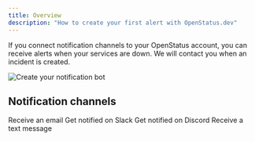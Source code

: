 ```yaml
---
title: Overview
description: "How to create your first alert with OpenStatus.dev"
---
```


If you connect notification channels to your OpenStatus account, you can receive
alerts when your services are down. We will contact you when an incident is
created.

<Frame caption="Create your notification channel">
  <img
    src="/images/notification/discord-notification.png"
    alt="Create your notification bot"
  />
</Frame>

## Notification channels

<CardGroup cols={2}>
  <Card title="Email ✉️" href="/features/notification/email">
    Receive an email
  </Card>
  <Card title="Slack 📣" href="/features/notification/slack">
    Get notified on Slack
  </Card>
  <Card title="Discord 🤖" href="/features/notification/discord">
    Get notified on Discord
  </Card>
  <Card title="SMS 📱" href="/features/notification/sms">
    Receive a text message
  </Card>
</CardGroup>
